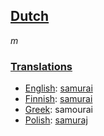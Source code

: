 ==[[Dutch]]==
''m''
===[[Translations]]===

*[[English]]: [[samurai]]
*[[Finnish]]: [[samurai]]
*[[Greek]]: samourai
*[[Polish]]: [[samuraj]]